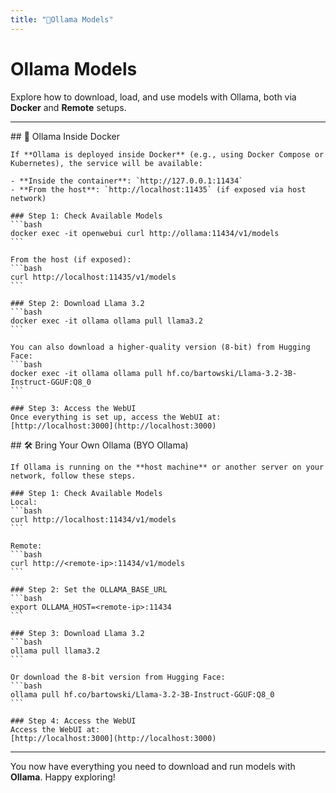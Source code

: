 ```yaml
---
title: "🤖Ollama Models"
---
```



# Ollama Models

Explore how to download, load, and use models with Ollama, both via **Docker** and **Remote** setups.

---

<Tabs groupId="ollama-setup">
  <TabItem value="docker-ollama" label="Ollama Inside Docker">
    ## 🐳 Ollama Inside Docker

    If **Ollama is deployed inside Docker** (e.g., using Docker Compose or Kubernetes), the service will be available:

    - **Inside the container**: `http://127.0.0.1:11434`
    - **From the host**: `http://localhost:11435` (if exposed via host network)

    ### Step 1: Check Available Models
    ```bash
    docker exec -it openwebui curl http://ollama:11434/v1/models
    ```

    From the host (if exposed):
    ```bash
    curl http://localhost:11435/v1/models
    ```

    ### Step 2: Download Llama 3.2
    ```bash
    docker exec -it ollama ollama pull llama3.2
    ```

    You can also download a higher-quality version (8-bit) from Hugging Face:
    ```bash
    docker exec -it ollama ollama pull hf.co/bartowski/Llama-3.2-3B-Instruct-GGUF:Q8_0
    ```

    ### Step 3: Access the WebUI
    Once everything is set up, access the WebUI at:
    [http://localhost:3000](http://localhost:3000)
  </TabItem>

  <TabItem value="byo-ollama" label="BYO Ollama (External Ollama)">
    ## 🛠️ Bring Your Own Ollama (BYO Ollama)

    If Ollama is running on the **host machine** or another server on your network, follow these steps.

    ### Step 1: Check Available Models
    Local:
    ```bash
    curl http://localhost:11434/v1/models
    ```

    Remote:
    ```bash
    curl http://<remote-ip>:11434/v1/models
    ```

    ### Step 2: Set the OLLAMA_BASE_URL
    ```bash
    export OLLAMA_HOST=<remote-ip>:11434
    ```

    ### Step 3: Download Llama 3.2
    ```bash
    ollama pull llama3.2
    ```

    Or download the 8-bit version from Hugging Face:
    ```bash
    ollama pull hf.co/bartowski/Llama-3.2-3B-Instruct-GGUF:Q8_0
    ```

    ### Step 4: Access the WebUI
    Access the WebUI at:
    [http://localhost:3000](http://localhost:3000)
  </TabItem>
</Tabs>

---

You now have everything you need to download and run models with **Ollama**. Happy exploring!
